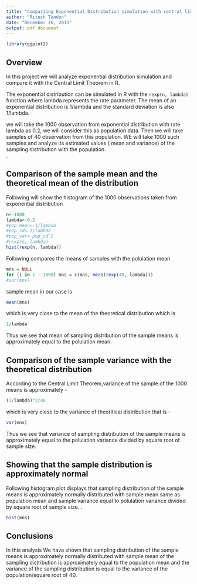 ```yaml
---
title: "Compariing Exponential Distribution simulation with central limit theorem "
author: "Ritesh Tandon"
date: "December 26, 2015"
output: pdf document
---
```


```r

library(ggplot2)

```


## Overview

In this project we will analyze exponential distribution simulation and compare it with the Central Limit Theorem in R. 

The exponential distribution can be simulated in R with the `rexp(n, lambda)` function where lambda represents the rate parameter. The mean of an exponential distribution is 1/lambda and the standard deviation is also 1/lambda. 

we will take the 1000 observation from exponential distribution with rate lambda as 0.2, we will consider this as population data. Then we will take samples of 40 observation from this population. WE will take 1000 such samples and analyze its estimated values ( mean and variance) of the sampling distribution with the population.  
.


## Comparison of the sample mean and the theoretical mean of the distribution

Following will show the histogram of the 1000 observations taken from exponential distribution

```r

n<-1000
lambda<-0.2
#pop_mean<-1/lambda
#pop_sd<-1/lambda
#pop_var<-pop_sd^2
#rexp(n, lambda)
hist(rexp(n, lambda))

```


Following compares the means of samples with the polulation mean

```r

mns = NULL
for (i in 1 : 1000) mns = c(mns, mean(rexp(40, lambda)))
#var(mns)

```

sample mean in our case is 

```r
mean(mns)
``` 
which is very close to the mean of the theoretical distribution which is

```r
1/lambda 
```

Thus we see that mean of sampling distribution of the sample means is approximately equal to the polulation mean.

## Comparison of the sample variance with the theoretical distribution

According to the Central Limit Theorem,variance of the sample of the 1000 means is approximately -
```r
(1/lambda)^2/40

```

which is very close to the variance of  theoritical distribution that is -

```r
var(mns)
```

Thus we see that variance of sampling distribution of the sample means is approximately equal to the polulation variance divided by square root of sample size.


## Showing that the sample distribution is approximately normal

Following histogram plot displays that sampling distribution of the sample means is approximately normally distributed with sample mean same as population mean and sample variance equal to polulation variance divided by square root of sample size. . 

```r
hist(mns)

```

## Conclusions

In this analysis We have shown that sampling distribution of the sample means is approximately normally distributed with sample mean of the sampling distribution is approximately equal to the population mean and the variance of the sampling distribution is equal to the variance of the population/square root of 40.

